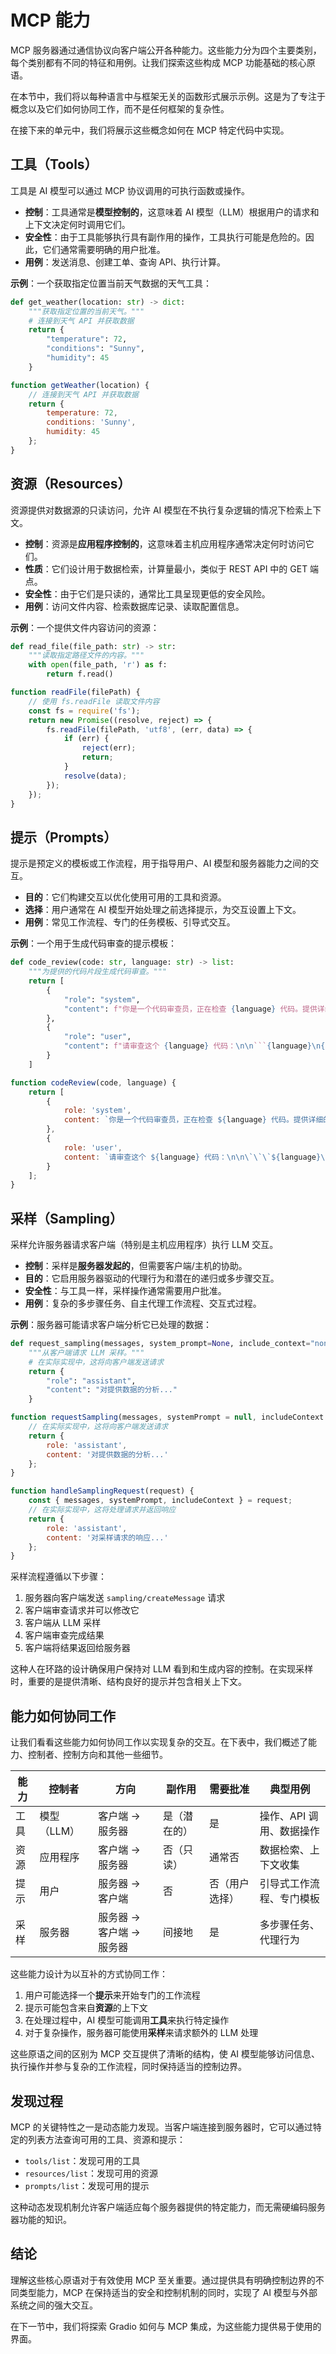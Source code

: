 # MCP 能力

MCP 服务器通过通信协议向客户端公开各种能力。这些能力分为四个主要类别，每个类别都有不同的特征和用例。让我们探索这些构成 MCP 功能基础的核心原语。

<Tip>

在本节中，我们将以每种语言中与框架无关的函数形式展示示例。这是为了专注于概念以及它们如何协同工作，而不是任何框架的复杂性。

在接下来的单元中，我们将展示这些概念如何在 MCP 特定代码中实现。

</Tip>

## 工具（Tools）

工具是 AI 模型可以通过 MCP 协议调用的可执行函数或操作。

- **控制**：工具通常是**模型控制的**，这意味着 AI 模型（LLM）根据用户的请求和上下文决定何时调用它们。
- **安全性**：由于工具能够执行具有副作用的操作，工具执行可能是危险的。因此，它们通常需要明确的用户批准。
- **用例**：发送消息、创建工单、查询 API、执行计算。

**示例**：一个获取指定位置当前天气数据的天气工具：

<hfoptions id="tool-example">
<hfoption id="python">

```python
def get_weather(location: str) -> dict:
    """获取指定位置的当前天气。"""
    # 连接到天气 API 并获取数据
    return {
        "temperature": 72,
        "conditions": "Sunny",
        "humidity": 45
    }
```

</hfoption>
<hfoption id="javascript">

```javascript
function getWeather(location) {
    // 连接到天气 API 并获取数据
    return {
        temperature: 72,
        conditions: 'Sunny',
        humidity: 45
    };
}
```

</hfoption>
</hfoptions>

## 资源（Resources）

资源提供对数据源的只读访问，允许 AI 模型在不执行复杂逻辑的情况下检索上下文。

- **控制**：资源是**应用程序控制的**，这意味着主机应用程序通常决定何时访问它们。
- **性质**：它们设计用于数据检索，计算量最小，类似于 REST API 中的 GET 端点。
- **安全性**：由于它们是只读的，通常比工具呈现更低的安全风险。
- **用例**：访问文件内容、检索数据库记录、读取配置信息。

**示例**：一个提供文件内容访问的资源：

<hfoptions id="resource-example">
<hfoption id="python">

```python
def read_file(file_path: str) -> str:
    """读取指定路径文件的内容。"""
    with open(file_path, 'r') as f:
        return f.read()
```

</hfoption>
<hfoption id="javascript">

```javascript
function readFile(filePath) {
    // 使用 fs.readFile 读取文件内容
    const fs = require('fs');
    return new Promise((resolve, reject) => {
        fs.readFile(filePath, 'utf8', (err, data) => {
            if (err) {
                reject(err);
                return;
            }
            resolve(data);
        });
    });
}
```

</hfoption>
</hfoptions>

## 提示（Prompts）

提示是预定义的模板或工作流程，用于指导用户、AI 模型和服务器能力之间的交互。

- **目的**：它们构建交互以优化使用可用的工具和资源。
- **选择**：用户通常在 AI 模型开始处理之前选择提示，为交互设置上下文。
- **用例**：常见工作流程、专门的任务模板、引导式交互。

**示例**：一个用于生成代码审查的提示模板：

<hfoptions id="prompt-example">
<hfoption id="python">

```python
def code_review(code: str, language: str) -> list:
    """为提供的代码片段生成代码审查。"""
    return [
        {
            "role": "system",
            "content": f"你是一个代码审查员，正在检查 {language} 代码。提供详细的审查，突出最佳实践、潜在问题和改进建议。"
        },
        {
            "role": "user",
            "content": f"请审查这个 {language} 代码：\n\n```{language}\n{code}\n```"
        }
    ]
```

</hfoption>
<hfoption id="javascript">

```javascript
function codeReview(code, language) {
    return [
        {
            role: 'system',
            content: `你是一个代码审查员，正在检查 ${language} 代码。提供详细的审查，突出最佳实践、潜在问题和改进建议。`
        },
        {
            role: 'user',
            content: `请审查这个 ${language} 代码：\n\n\`\`\`${language}\n${code}\n\`\`\``
        }
    ];
}
```

</hfoption>
</hfoptions>

## 采样（Sampling）

采样允许服务器请求客户端（特别是主机应用程序）执行 LLM 交互。

- **控制**：采样是**服务器发起的**，但需要客户端/主机的协助。
- **目的**：它启用服务器驱动的代理行为和潜在的递归或多步骤交互。
- **安全性**：与工具一样，采样操作通常需要用户批准。
- **用例**：复杂的多步骤任务、自主代理工作流程、交互式过程。

**示例**：服务器可能请求客户端分析它已处理的数据：

<hfoptions id="sampling-example">
<hfoption id="python">

```python
def request_sampling(messages, system_prompt=None, include_context="none"):
    """从客户端请求 LLM 采样。"""
    # 在实际实现中，这将向客户端发送请求
    return {
        "role": "assistant",
        "content": "对提供数据的分析..."
    }
```

</hfoption>
<hfoption id="javascript">

```javascript
function requestSampling(messages, systemPrompt = null, includeContext = 'none') {
    // 在实际实现中，这将向客户端发送请求
    return {
        role: 'assistant',
        content: '对提供数据的分析...'
    };
}

function handleSamplingRequest(request) {
    const { messages, systemPrompt, includeContext } = request;
    // 在实际实现中，这将处理请求并返回响应
    return {
        role: 'assistant',
        content: '对采样请求的响应...'
    };
}
```

</hfoption>
</hfoptions>

采样流程遵循以下步骤：
1. 服务器向客户端发送 `sampling/createMessage` 请求
2. 客户端审查请求并可以修改它
3. 客户端从 LLM 采样
4. 客户端审查完成结果
5. 客户端将结果返回给服务器

<Tip>

这种人在环路的设计确保用户保持对 LLM 看到和生成内容的控制。在实现采样时，重要的是提供清晰、结构良好的提示并包含相关上下文。

</Tip>

## 能力如何协同工作

让我们看看这些能力如何协同工作以实现复杂的交互。在下表中，我们概述了能力、控制者、控制方向和其他一些细节。

| 能力 | 控制者 | 方向 | 副作用 | 需要批准 | 典型用例 |
|------|--------|------|--------|----------|----------|
| 工具 | 模型（LLM） | 客户端 → 服务器 | 是（潜在的） | 是 | 操作、API 调用、数据操作 |
| 资源 | 应用程序 | 客户端 → 服务器 | 否（只读） | 通常否 | 数据检索、上下文收集 |
| 提示 | 用户 | 服务器 → 客户端 | 否 | 否（用户选择） | 引导式工作流程、专门模板 |
| 采样 | 服务器 | 服务器 → 客户端 → 服务器 | 间接地 | 是 | 多步骤任务、代理行为 |

这些能力设计为以互补的方式协同工作：

1. 用户可能选择一个**提示**来开始专门的工作流程
2. 提示可能包含来自**资源**的上下文
3. 在处理过程中，AI 模型可能调用**工具**来执行特定操作
4. 对于复杂操作，服务器可能使用**采样**来请求额外的 LLM 处理

这些原语之间的区别为 MCP 交互提供了清晰的结构，使 AI 模型能够访问信息、执行操作并参与复杂的工作流程，同时保持适当的控制边界。

## 发现过程

MCP 的关键特性之一是动态能力发现。当客户端连接到服务器时，它可以通过特定的列表方法查询可用的工具、资源和提示：

- `tools/list`：发现可用的工具
- `resources/list`：发现可用的资源
- `prompts/list`：发现可用的提示

这种动态发现机制允许客户端适应每个服务器提供的特定能力，而无需硬编码服务器功能的知识。

## 结论

理解这些核心原语对于有效使用 MCP 至关重要。通过提供具有明确控制边界的不同类型能力，MCP 在保持适当的安全和控制机制的同时，实现了 AI 模型与外部系统之间的强大交互。

在下一节中，我们将探索 Gradio 如何与 MCP 集成，为这些能力提供易于使用的界面。